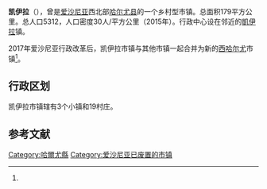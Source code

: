{{Infobox settlement
| name                    = 凯伊拉
| native_name             = Keila vald
| settlement_type         = 市镇
| image_skyline           = 
| imagesize               = 
| image_caption           = 
| image_flag              = Flag of Keila vald.svg
| flag_size               = 125px
| image_shield            = Coat of arms of Keila vald.svg
| shield_size             = 75px
| image_map               = Eesti keila vald.png
| mapsize                 = 
| map_caption             = 所在位置
| subdivision_type        = 国家
| subdivision_name        = 爱沙尼亚
| subdivision_type1       = [[爱沙尼亚行政区划|县]]
| subdivision_name1       = [[哈尔尤县|哈尔尤县]]
| seat_type               = 行政中心
| seat                    = [[凱伊拉|凱伊拉]]
| area_total_km2          = 178.88
| population_total        = 5312
| population_as_of        = 2015
| population_density_km2  = auto
}}
'''凯伊拉'''（{{lang-et|Keila vald}}），曾是[[爱沙尼亚|爱沙尼亚]]西北部[[哈尔尤县|哈尔尤县]]的一个乡村型市镇。总面积179平方公里。总人口5312，人口密度30人/平方公里（2015年）。行政中心设在邻近的[[凱伊拉|凱伊拉]]镇。

2017年爱沙尼亚行政改革后，凯伊拉市镇与其他市镇一起合并为新的[[西哈尔尤|西哈尔尤]]市镇<ref name="Asustus"/>。

== 行政区划 ==
凯伊拉市镇辖有3个小镇和19村庄。

==参考文献==
{{Reflist|30em|refs=
<ref name="Asustus">{{cite web | url = https://www.riigiteataja.ee/aktilisa/1020/2201/8005/Asustusuksuste_nimistu_lisa_30012018.pdf | title = Asustusüksuste nimistu | format = pdf | language = et | publisher = riigiteataja.ee | date = 2018-01-30 | accessdate = 2021-04-05 | archive-date = 2018-05-10 | archive-url = https://web.archive.org/web/20180510185113/https://www.riigiteataja.ee/aktilisa/1020/2201/8005/Asustusuksuste_nimistu_lisa_30012018.pdf | dead-url = no }}</ref>
}}

[[Category:哈爾尤縣|Category:哈爾尤縣]]
[[Category:爱沙尼亚已废置的市镇|Category:爱沙尼亚已废置的市镇]]